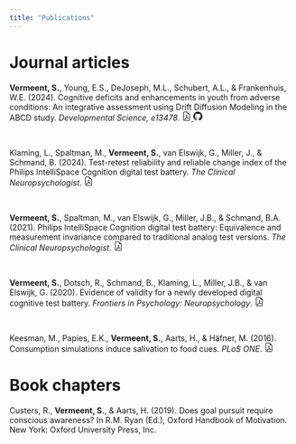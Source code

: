 ```yaml
---
title: "Publications"
---
```


<!-- Google tag (gtag.js) -->

```{=html}
<script async src="https://www.googletagmanager.com/gtag/js?id=G-00WCWLW0KH"></script>
```
```{=html}
<script>
  window.dataLayer = window.dataLayer || [];
  function gtag(){dataLayer.push(arguments);}
  gtag('js', new Date());

  gtag('config', 'G-00WCWLW0KH');
</script>
```
# Journal articles

**Vermeent, S.**, Young, E.S., DeJoseph, M.L., Schubert, A.L., & Frankenhuis, W.E. (2024). Cognitive deficits and enhancements in youth from adverse conditions: An integrative assessment using Drift Diffusion Modeling in the ABCD study. *Developmental Science, e13478*. <a href = "pubs/vermeent_2024.pdf"><svg xmlns="http://www.w3.org/2000/svg" width="16" height="16" fill="currentColor" class="bi bi-file-earmark-pdf" viewBox="0 0 16 16"> <path d="M14 14V4.5L9.5 0H4a2 2 0 0 0-2 2v12a2 2 0 0 0 2 2h8a2 2 0 0 0 2-2zM9.5 3A1.5 1.5 0 0 0 11 4.5h2V14a1 1 0 0 1-1 1H4a1 1 0 0 1-1-1V2a1 1 0 0 1 1-1h5.5v2z"/> <path d="M4.603 14.087a.81.81 0 0 1-.438-.42c-.195-.388-.13-.776.08-1.102.198-.307.526-.568.897-.787a7.68 7.68 0 0 1 1.482-.645 19.697 19.697 0 0 0 1.062-2.227 7.269 7.269 0 0 1-.43-1.295c-.086-.4-.119-.796-.046-1.136.075-.354.274-.672.65-.823.192-.077.4-.12.602-.077a.7.7 0 0 1 .477.365c.088.164.12.356.127.538.007.188-.012.396-.047.614-.084.51-.27 1.134-.52 1.794a10.954 10.954 0 0 0 .98 1.686 5.753 5.753 0 0 1 1.334.05c.364.066.734.195.96.465.12.144.193.32.2.518.007.192-.047.382-.138.563a1.04 1.04 0 0 1-.354.416.856.856 0 0 1-.51.138c-.331-.014-.654-.196-.933-.417a5.712 5.712 0 0 1-.911-.95 11.651 11.651 0 0 0-1.997.406 11.307 11.307 0 0 1-1.02 1.51c-.292.35-.609.656-.927.787a.793.793 0 0 1-.58.029zm1.379-1.901c-.166.076-.32.156-.459.238-.328.194-.541.383-.647.547-.094.145-.096.25-.04.361.01.022.02.036.026.044a.266.266 0 0 0 .035-.012c.137-.056.355-.235.635-.572a8.18 8.18 0 0 0 .45-.606zm1.64-1.33a12.71 12.71 0 0 1 1.01-.193 11.744 11.744 0 0 1-.51-.858 20.801 20.801 0 0 1-.5 1.05zm2.446.45c.15.163.296.3.435.41.24.19.407.253.498.256a.107.107 0 0 0 .07-.015.307.307 0 0 0 .094-.125.436.436 0 0 0 .059-.2.095.095 0 0 0-.026-.063c-.052-.062-.2-.152-.518-.209a3.876 3.876 0 0 0-.612-.053zM8.078 7.8a6.7 6.7 0 0 0 .2-.828c.031-.188.043-.343.038-.465a.613.613 0 0 0-.032-.198.517.517 0 0 0-.145.04c-.087.035-.158.106-.196.283-.04.192-.03.469.046.822.024.111.054.227.09.346z"/></svg>  </a><a href = "https://stefanvermeent.github.io/abcd_ddm/"><svg xmlns="http://www.w3.org/2000/svg" width="16" height="16" fill="currentColor" class="bi bi-github" viewBox="0 0 16 16"><path d="M8 0C3.58 0 0 3.58 0 8c0 3.54 2.29 6.53 5.47 7.59.4.07.55-.17.55-.38 0-.19-.01-.82-.01-1.49-2.01.37-2.53-.49-2.69-.94-.09-.23-.48-.94-.82-1.13-.28-.15-.68-.52-.01-.53.63-.01 1.08.58 1.23.82.72 1.21 1.87.87 2.33.66.07-.52.28-.87.51-1.07-1.78-.2-3.64-.89-3.64-3.95 0-.87.31-1.59.82-2.15-.08-.2-.36-1.02.08-2.12 0 0 .67-.21 2.2.82.64-.18 1.32-.27 2-.27.68 0 1.36.09 2 .27 1.53-1.04 2.2-.82 2.2-.82.44 1.1.16 1.92.08 2.12.51.56.82 1.27.82 2.15 0 3.07-1.87 3.75-3.65 3.95.29.25.54.73.54 1.48 0 1.07-.01 1.93-.01 2.2 0 .21.15.46.55.38A8.012 8.012 0 0 0 16 8c0-4.42-3.58-8-8-8z"/>
</svg></a>

<br>

Klaming, L., Spaltman, M., **Vermeent, S.**, van Elswijk, G., Miller, J., & Schmand, B. (2024). Test-retest reliability and reliable change index of the Philips IntelliSpace Cognition digital test battery. *The Clinical Neuropsychologist*. <a href = "pubs/klaming_2024.pdf"><svg xmlns="http://www.w3.org/2000/svg" width="16" height="16" fill="currentColor" class="bi bi-file-earmark-pdf" viewBox="0 0 16 16"> <path d="M14 14V4.5L9.5 0H4a2 2 0 0 0-2 2v12a2 2 0 0 0 2 2h8a2 2 0 0 0 2-2zM9.5 3A1.5 1.5 0 0 0 11 4.5h2V14a1 1 0 0 1-1 1H4a1 1 0 0 1-1-1V2a1 1 0 0 1 1-1h5.5v2z"/> <path d="M4.603 14.087a.81.81 0 0 1-.438-.42c-.195-.388-.13-.776.08-1.102.198-.307.526-.568.897-.787a7.68 7.68 0 0 1 1.482-.645 19.697 19.697 0 0 0 1.062-2.227 7.269 7.269 0 0 1-.43-1.295c-.086-.4-.119-.796-.046-1.136.075-.354.274-.672.65-.823.192-.077.4-.12.602-.077a.7.7 0 0 1 .477.365c.088.164.12.356.127.538.007.188-.012.396-.047.614-.084.51-.27 1.134-.52 1.794a10.954 10.954 0 0 0 .98 1.686 5.753 5.753 0 0 1 1.334.05c.364.066.734.195.96.465.12.144.193.32.2.518.007.192-.047.382-.138.563a1.04 1.04 0 0 1-.354.416.856.856 0 0 1-.51.138c-.331-.014-.654-.196-.933-.417a5.712 5.712 0 0 1-.911-.95 11.651 11.651 0 0 0-1.997.406 11.307 11.307 0 0 1-1.02 1.51c-.292.35-.609.656-.927.787a.793.793 0 0 1-.58.029zm1.379-1.901c-.166.076-.32.156-.459.238-.328.194-.541.383-.647.547-.094.145-.096.25-.04.361.01.022.02.036.026.044a.266.266 0 0 0 .035-.012c.137-.056.355-.235.635-.572a8.18 8.18 0 0 0 .45-.606zm1.64-1.33a12.71 12.71 0 0 1 1.01-.193 11.744 11.744 0 0 1-.51-.858 20.801 20.801 0 0 1-.5 1.05zm2.446.45c.15.163.296.3.435.41.24.19.407.253.498.256a.107.107 0 0 0 .07-.015.307.307 0 0 0 .094-.125.436.436 0 0 0 .059-.2.095.095 0 0 0-.026-.063c-.052-.062-.2-.152-.518-.209a3.876 3.876 0 0 0-.612-.053zM8.078 7.8a6.7 6.7 0 0 0 .2-.828c.031-.188.043-.343.038-.465a.613.613 0 0 0-.032-.198.517.517 0 0 0-.145.04c-.087.035-.158.106-.196.283-.04.192-.03.469.046.822.024.111.054.227.09.346z"/></svg>  </a>

<br>

**Vermeent, S.**, Spaltman, M., van Elswijk, G., Miller, J.B., & Schmand, B.A. (2021). Philips IntelliSpace Cognition digital test battery: Equivalence and measurement invariance compared to traditional analog test versions. *The Clinical Neuropsychologist*. <a href = "pubs/vermeent_2021.pdf"><svg xmlns="http://www.w3.org/2000/svg" width="16" height="16" fill="currentColor" class="bi bi-file-earmark-pdf" viewBox="0 0 16 16"> <path d="M14 14V4.5L9.5 0H4a2 2 0 0 0-2 2v12a2 2 0 0 0 2 2h8a2 2 0 0 0 2-2zM9.5 3A1.5 1.5 0 0 0 11 4.5h2V14a1 1 0 0 1-1 1H4a1 1 0 0 1-1-1V2a1 1 0 0 1 1-1h5.5v2z"/> <path d="M4.603 14.087a.81.81 0 0 1-.438-.42c-.195-.388-.13-.776.08-1.102.198-.307.526-.568.897-.787a7.68 7.68 0 0 1 1.482-.645 19.697 19.697 0 0 0 1.062-2.227 7.269 7.269 0 0 1-.43-1.295c-.086-.4-.119-.796-.046-1.136.075-.354.274-.672.65-.823.192-.077.4-.12.602-.077a.7.7 0 0 1 .477.365c.088.164.12.356.127.538.007.188-.012.396-.047.614-.084.51-.27 1.134-.52 1.794a10.954 10.954 0 0 0 .98 1.686 5.753 5.753 0 0 1 1.334.05c.364.066.734.195.96.465.12.144.193.32.2.518.007.192-.047.382-.138.563a1.04 1.04 0 0 1-.354.416.856.856 0 0 1-.51.138c-.331-.014-.654-.196-.933-.417a5.712 5.712 0 0 1-.911-.95 11.651 11.651 0 0 0-1.997.406 11.307 11.307 0 0 1-1.02 1.51c-.292.35-.609.656-.927.787a.793.793 0 0 1-.58.029zm1.379-1.901c-.166.076-.32.156-.459.238-.328.194-.541.383-.647.547-.094.145-.096.25-.04.361.01.022.02.036.026.044a.266.266 0 0 0 .035-.012c.137-.056.355-.235.635-.572a8.18 8.18 0 0 0 .45-.606zm1.64-1.33a12.71 12.71 0 0 1 1.01-.193 11.744 11.744 0 0 1-.51-.858 20.801 20.801 0 0 1-.5 1.05zm2.446.45c.15.163.296.3.435.41.24.19.407.253.498.256a.107.107 0 0 0 .07-.015.307.307 0 0 0 .094-.125.436.436 0 0 0 .059-.2.095.095 0 0 0-.026-.063c-.052-.062-.2-.152-.518-.209a3.876 3.876 0 0 0-.612-.053zM8.078 7.8a6.7 6.7 0 0 0 .2-.828c.031-.188.043-.343.038-.465a.613.613 0 0 0-.032-.198.517.517 0 0 0-.145.04c-.087.035-.158.106-.196.283-.04.192-.03.469.046.822.024.111.054.227.09.346z"/> </svg></a>

<br>

**Vermeent, S.**, Dotsch, R., Schmand, B., Klaming, L., Miller, J.B., & van Elswijk, G. (2020). Evidence of validity for a newly developed digital cognitive test battery. *Frontiers in Psychology: Neuropsychology*. <a href = "pubs/vermeent_2020.pdf"><svg xmlns="http://www.w3.org/2000/svg" width="16" height="16" fill="currentColor" class="bi bi-file-earmark-pdf" viewBox="0 0 16 16"> <path d="M14 14V4.5L9.5 0H4a2 2 0 0 0-2 2v12a2 2 0 0 0 2 2h8a2 2 0 0 0 2-2zM9.5 3A1.5 1.5 0 0 0 11 4.5h2V14a1 1 0 0 1-1 1H4a1 1 0 0 1-1-1V2a1 1 0 0 1 1-1h5.5v2z"/> <path d="M4.603 14.087a.81.81 0 0 1-.438-.42c-.195-.388-.13-.776.08-1.102.198-.307.526-.568.897-.787a7.68 7.68 0 0 1 1.482-.645 19.697 19.697 0 0 0 1.062-2.227 7.269 7.269 0 0 1-.43-1.295c-.086-.4-.119-.796-.046-1.136.075-.354.274-.672.65-.823.192-.077.4-.12.602-.077a.7.7 0 0 1 .477.365c.088.164.12.356.127.538.007.188-.012.396-.047.614-.084.51-.27 1.134-.52 1.794a10.954 10.954 0 0 0 .98 1.686 5.753 5.753 0 0 1 1.334.05c.364.066.734.195.96.465.12.144.193.32.2.518.007.192-.047.382-.138.563a1.04 1.04 0 0 1-.354.416.856.856 0 0 1-.51.138c-.331-.014-.654-.196-.933-.417a5.712 5.712 0 0 1-.911-.95 11.651 11.651 0 0 0-1.997.406 11.307 11.307 0 0 1-1.02 1.51c-.292.35-.609.656-.927.787a.793.793 0 0 1-.58.029zm1.379-1.901c-.166.076-.32.156-.459.238-.328.194-.541.383-.647.547-.094.145-.096.25-.04.361.01.022.02.036.026.044a.266.266 0 0 0 .035-.012c.137-.056.355-.235.635-.572a8.18 8.18 0 0 0 .45-.606zm1.64-1.33a12.71 12.71 0 0 1 1.01-.193 11.744 11.744 0 0 1-.51-.858 20.801 20.801 0 0 1-.5 1.05zm2.446.45c.15.163.296.3.435.41.24.19.407.253.498.256a.107.107 0 0 0 .07-.015.307.307 0 0 0 .094-.125.436.436 0 0 0 .059-.2.095.095 0 0 0-.026-.063c-.052-.062-.2-.152-.518-.209a3.876 3.876 0 0 0-.612-.053zM8.078 7.8a6.7 6.7 0 0 0 .2-.828c.031-.188.043-.343.038-.465a.613.613 0 0 0-.032-.198.517.517 0 0 0-.145.04c-.087.035-.158.106-.196.283-.04.192-.03.469.046.822.024.111.054.227.09.346z"/> </svg></a>

<br>

Keesman, M., Papies, E.K., **Vermeent, S.**, Aarts, H., & Häfner, M. (2016). Consumption simulations induce salivation to food cues. *PLoS ONE*. <a href = "pubs/keesman_2016.pdf"><svg xmlns="http://www.w3.org/2000/svg" width="16" height="16" fill="currentColor" class="bi bi-file-earmark-pdf" viewBox="0 0 16 16"> <path d="M14 14V4.5L9.5 0H4a2 2 0 0 0-2 2v12a2 2 0 0 0 2 2h8a2 2 0 0 0 2-2zM9.5 3A1.5 1.5 0 0 0 11 4.5h2V14a1 1 0 0 1-1 1H4a1 1 0 0 1-1-1V2a1 1 0 0 1 1-1h5.5v2z"/> <path d="M4.603 14.087a.81.81 0 0 1-.438-.42c-.195-.388-.13-.776.08-1.102.198-.307.526-.568.897-.787a7.68 7.68 0 0 1 1.482-.645 19.697 19.697 0 0 0 1.062-2.227 7.269 7.269 0 0 1-.43-1.295c-.086-.4-.119-.796-.046-1.136.075-.354.274-.672.65-.823.192-.077.4-.12.602-.077a.7.7 0 0 1 .477.365c.088.164.12.356.127.538.007.188-.012.396-.047.614-.084.51-.27 1.134-.52 1.794a10.954 10.954 0 0 0 .98 1.686 5.753 5.753 0 0 1 1.334.05c.364.066.734.195.96.465.12.144.193.32.2.518.007.192-.047.382-.138.563a1.04 1.04 0 0 1-.354.416.856.856 0 0 1-.51.138c-.331-.014-.654-.196-.933-.417a5.712 5.712 0 0 1-.911-.95 11.651 11.651 0 0 0-1.997.406 11.307 11.307 0 0 1-1.02 1.51c-.292.35-.609.656-.927.787a.793.793 0 0 1-.58.029zm1.379-1.901c-.166.076-.32.156-.459.238-.328.194-.541.383-.647.547-.094.145-.096.25-.04.361.01.022.02.036.026.044a.266.266 0 0 0 .035-.012c.137-.056.355-.235.635-.572a8.18 8.18 0 0 0 .45-.606zm1.64-1.33a12.71 12.71 0 0 1 1.01-.193 11.744 11.744 0 0 1-.51-.858 20.801 20.801 0 0 1-.5 1.05zm2.446.45c.15.163.296.3.435.41.24.19.407.253.498.256a.107.107 0 0 0 .07-.015.307.307 0 0 0 .094-.125.436.436 0 0 0 .059-.2.095.095 0 0 0-.026-.063c-.052-.062-.2-.152-.518-.209a3.876 3.876 0 0 0-.612-.053zM8.078 7.8a6.7 6.7 0 0 0 .2-.828c.031-.188.043-.343.038-.465a.613.613 0 0 0-.032-.198.517.517 0 0 0-.145.04c-.087.035-.158.106-.196.283-.04.192-.03.469.046.822.024.111.054.227.09.346z"/> </svg></a>

# Book chapters

Custers, R., **Vermeent, S.**, & Aarts, H. (2019). Does goal pursuit require conscious awareness? In R.M. Ryan (Ed.), Oxford Handbook of Motivation. New York: Oxford University Press, Inc.
